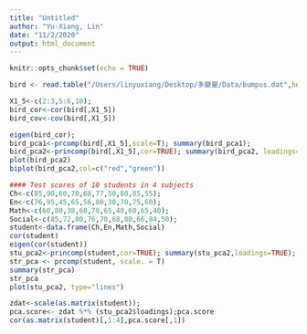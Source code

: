 ```yaml
---
title: "Untitled"
author: "Yu-Xiang, Lin"
date: "11/2/2020"
output: html_document
---
```


```r
knitr::opts_chunk$set(echo = TRUE)
```

```r
bird <- read.table("/Users/linyuxiang/Desktop/多變量/Data/bumpus.dat",header = T)
```

```r

X1_5<-c(2:3,5:6,10);
bird_cor<-cor(bird[,X1_5])
bird_cov<-cov(bird[,X1_5])

eigen(bird_cor);
bird_pca1<-prcomp(bird[,X1_5],scale=T); summary(bird_pca1);
bird_pca2<-princomp(bird[,X1_5],cor=TRUE); summary(bird_pca2, loadings=TRUE);
plot(bird_pca2)
biplot(bird_pca2,col=c("red","green"))

```
```r
#### Test scores of 10 students in 4 subjects
Ch<-c(85,90,60,70,68,77,50,80,85,55);
En<-c(76,95,45,65,56,80,30,70,75,60);
Math<-c(60,80,38,60,70,65,40,60,65,40);
Social<-c(85,72,80,76,70,68,80,66,84,50);
student<-data.frame(Ch,En,Math,Social)
cor(student)
eigen(cor(student))
stu_pca2<-princomp(student,cor=TRUE); summary(stu_pca2,loadings=TRUE);
str_pca <- prcomp(student, scale. = T)
summary(str_pca)
str_pca
plot(stu_pca2, type="lines")

zdat<-scale(as.matrix(student));
pca.score<- zdat %*% (stu_pca2$loadings);pca.score
cor(as.matrix(student)[,1:4],pca.score[,1])
```

